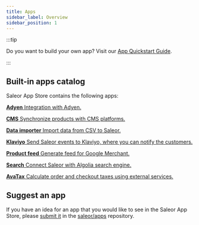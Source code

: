 ```yaml
---
title: Apps
sidebar_label: Overview
sidebar_position: 1
---
```



:::tip

Do you want to build your own app? Visit our [App Quickstart Guide](developer/extending/apps/quickstart.mdx).

:::

## Built-in apps catalog

Saleor App Store contains the following apps:

<CardGrid>

[**Adyen** Integration with Adyen.](developer/app-store/apps/adyen/overview.mdx)

[**CMS** Synchronize products with CMS platforms.](developer/app-store/apps/cms.mdx)

[**Data importer** Import data from CSV to Saleor.](https://github.com/saleor/apps/tree/main/apps/data-importer)

[**Klaviyo** Send Saleor events to Klaviyo, where you can notify the customers.](https://github.com/saleor/apps/tree/main/apps/klaviyo)

[**Product feed** Generate feed for Google Merchant.](developer/app-store/apps/product-feed.mdx)

[**Search** Connect Saleor with Algolia search engine.](developer/app-store/apps/search.mdx)

[**AvaTax** Calculate order and checkout taxes using external services.](developer/app-store/apps/avatax/overview.mdx)

</CardGrid>

## Suggest an app

If you have an idea for an app that you would like to see in the Saleor App Store, please [submit it](https://github.com/saleor/apps/discussions/categories/integrations-features) in the [saleor/apps](https://github.com/saleor/apps) repository.
